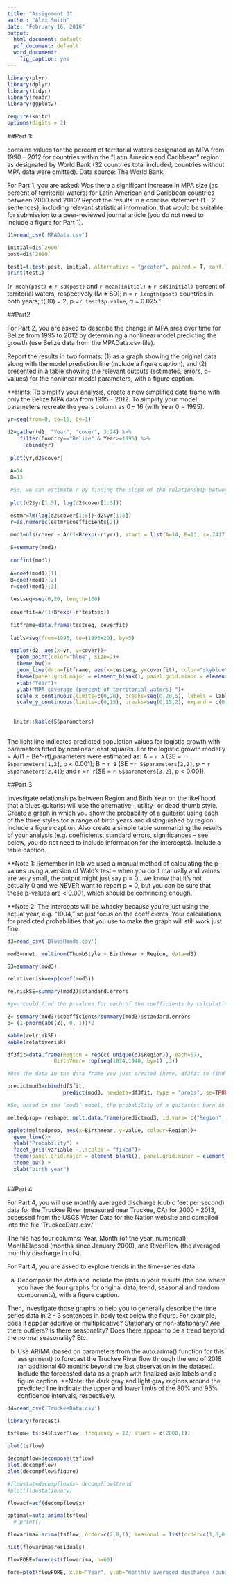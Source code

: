 ```yaml
---
title: "Assignment 3"
author: "Alex Smith"
date: "February 16, 2016"
output:
  html_document: default
  pdf_document: default
  word_document:
    fig_caption: yes
---
```

```r

library(plyr)
library(dplyr)
library(tidyr)
library(readr)
library(ggplot2)

require(knitr)
options(digits = 2)
```


##Part 1: 

contains values for the percent of territorial waters designated as MPA from 1990 – 2012 for countries within the “Latin America and Caribbean” region as designated by World Bank (32 countries total included, countries without MPA data were omitted). Data source: The World Bank.

For Part 1, you are asked: Was there a significant increase in MPA size (as percent of territorial waters) for Latin American and Caribbean countries between 2000 and 2010? Report the results in a concise statement (1 – 2 sentences), including relevant statistical information, that would be suitable for submission to a peer-reviewed journal article (you do not need to include a figure for Part 1). 

```r
d1=read_csv('MPAData.csv')

initial=d1$`2000`
post=d1$`2010`

test1=t.test(post, initial, alternative = "greater", paired = T, conf.level = .975)
print(test1)

```

 (`r mean(post)` ± `r sd(post)` and `r mean(initial)` ± `r sd(initial)` percent of territorial waters,
respectively (M ± SD); n = `r length(post)` countries in both years; t(30) = 2, p =`r test1$p.value`, α = 0.025.”



##Part2

For Part 2, you are asked to describe the change in MPA area over time for Belize from 1995 to 2012 by determining a nonlinear model predicting the growth (use Belize data from the MPAData.csv file). 

Report the results in two formats: (1) as a graph showing the original data along with the model prediction line (include a figure caption), and (2) presented in a table showing the relevant outputs (estimates, errors, p-values) for the nonlinear model parameters, with a figure caption. 

**Hints: To simplify your analysis, create a new simplified data frame with only the Belize MPA data from 1995 - 2012. To simplify your model parameters recreate the years column as 0 – 16 (with Year 0 = 1995). 


```r

yr=seq(from=0, to=16, by=1)

d2=gather(d1, "Year", "cover", 3:24) %>%
    filter(Country=="Belize" & Year>=1995) %>%
      cbind(yr)
  
 plot(yr,d2$cover) 
 
 A=14
 B=13
```
```r
 #So, we can estimate r by finding the slope of the relationship between ln(cover) and time during the early exponential phase of growth. 
 
 plot(d2$yr[1:5], log(d2$cover[1:5]))

 estmr=lm(log(d2$cover[1:5])~d2$yr[1:5])
 r=as.numeric(estmr$coefficients[2])

 mod1=nls(cover ~ A/(1+B*exp(-r*yr)), start = list(A=14, B=13, r=.7417), data = d2, trace = T)
 
 S=summary(mod1)
 
 confint(mod1)
 
 A=coef(mod1)[1]
 B=coef(mod1)[2]
 r=coef(mod1)[3]
 
 testseq=seq(0,20, length=100)
 
 coverfit=A/(1+B*exp(-r*testseq))
 
 fitframe=data.frame(testseq, coverfit)
 
 labls=seq(from=1995, to=(1995+20), by=5)
```

```r

 ggplot(d2, aes(x=yr, y=cover))+
   geom_point(color="blue", size=2)+
   theme_bw()+
   geom_line(data=fitframe, aes(x=testseq, y=coverfit), color="skyblue",size=1)+
   theme(panel.grid.major = element_blank(), panel.grid.minor = element_blank())+
   xlab("Year")+
   ylab("MPA coverage (percent of territorial waters) ")+
   scale_x_continuous(limits=c(0,20), breaks=seq(0,20,5), labels = labls)+
   scale_y_continuous(limits=c(0,15), breaks=seq(0,15,2), expand = c(0,0))
   
   
  knitr::kable(S$parameters)
 
```

The light line indicates predicted population values for logistic growth with parameters fitted by nonlinear least squares. For the logistic growth model y = A/(1 + Be^-rt),parameters were estimated as: A = `r A` (SE = `r S$parameters[1,2]`, p < 0.001); B = `r B` (SE =`r S$parameters[2,2]`, p = `r S$parameters[2,4]`); and r =`r r`(SE = `r S$parameters[3,2]`, p < 0.001). 



##Part 3

Investigate relationships between Region and Birth Year on the likelihood that a blues guitarist will use the alternative-, utility- or dead-thumb style. Create a graph in which you show the probability of a guitarist using each of the three styles for a range of birth years and distinguished by region. Include a figure caption. Also create a simple table summarizing the results of your analysis (e.g. coefficients, standard errors, significances – see below, you do not need to include information for the intercepts). Include a table caption. 

**Note 1: Remember in lab we used a manual method of calculating the p-values using a version of Wald’s test – when you do it manually and values are very small, the output might just say p = 0…we know that it’s not actually 0 and we NEVER want to report p = 0, but you can be sure that these p-values are < 0.001, which should be convincing enough.

**Note 2: The intercepts will be whacky because you’re just using the actual year, e.g. “1904,” so just focus on the coefficients. Your calculations for predicted probabilities that you use to make the graph will still work just fine.  

```r
  
d3=read_csv('BluesHands.csv')

mod3=nnet::multinom(ThumbStyle ~ BirthYear + Region, data=d3)

S3=summary(mod3)

relativerisk=exp(coef(mod3))

relriskSE=summary(mod3)$standard.errors

#you could find the p-values for each of the coefficients by calculating the z-scores, then the p-values: 

Z= summary(mod3)$coefficients/summary(mod3)$standard.errors
p= (1-pnorm(abs(Z), 0, 1))*2

kable(relriskSE)
kable(relativerisk)
```

```r

df3fit=data.frame(Region = rep(c( unique(d3$Region)), each=67), 
               BirthYear= rep(seq(1874,1940, by=1) ,3))

#Use the data in the data frame you just created (here, df3fit to find model predictions for probabilities over the range of GPAs for each undergraduate field.

predictmod3=cbind(df3fit,
                  predict(mod3, newdata=df3fit, type = "probs", se=TRUE))

#So, based on the ‘mod3’ model, the probability of a guitarist born in year 1874 in Texas using  alternating  is 0..069, or 6.9%, versus a 85.6% probability of dead and a 7.5% probability of utiliy. 

meltedprop= reshape::melt.data.frame(predictmod3, id.vars= c("Region", "BirthYear"))

```

```r

ggplot(meltedprop, aes(x=BirthYear, y=value, colour=Region))+
  geom_line()+
  ylab("Probability") +
  facet_grid(variable ~.,scales = "fixed")+
  theme(panel.grid.major = element_blank(), panel.grid.minor = element_blank())+
  theme_bw() +
  xlab("birth year") 
  


```

##Part 4

For Part 4, you will use monthly averaged discharge (cubic feet per second) data for the Truckee River (measured near Truckee, CA) for 2000 – 2013, accessed from the USGS Water Data for the Nation website and compiled into the file ‘TruckeeData.csv.’

The file has four columns: Year, Month (of the year, numerical), MonthElapsed (months since January 2000), and RiverFlow (the averaged monthly discharge in cfs). 

For Part 4, you are asked to explore trends in the time-series data. 

(a)	Decompose the data and include the plots in your results (the one where you have the four graphs for original data, trend, seasonal and random components), with a figure caption. 

Then, investigate those graphs to help you to generally describe the time series data in 2 - 3 sentences in body text below the figure. For example, does it appear additive or multiplicative? Stationary or non-stationary? Are there outliers? Is there seasonality? Does there appear to be a trend beyond the normal seasonality? Etc. 

(b)	Use ARIMA (based on parameters from the auto.arima() function for this assignment) to forecast the Truckee River flow through the end of 2018 (an additional 60 months beyond the last observation in the dataset). Include the forecasted data as a graph with finalized axis labels and a figure caption. **Note: the dark gray and light gray regions around the predicted line indicate the upper and lower limits of the 80% and 95% confidence intervals, respectively.

```r

d4=read_csv('TruckeeData.csv')

library(forecast)

tsflow= ts(d4$RiverFlow, frequency = 12, start = c(2000,1))

plot(tsflow)

```

```r

decompflow=decompose(tsflow)
plot(decompflow)
plot(decompflow$figure)
```

```r
#flowstat=decompflow$x- decompflow$trend
#plot(flowstationary)

flowacf=acf(decompflow$x)

optimal=auto.arima(tsflow) 
  # print()

flowarima= arima(tsflow, order=c(2,0,1), seasonal = list(order=c(1,0,0)))

hist(flowarima$residuals)
```

```r

flowFORE=forecast(flowarima, h=60)

fore=plot(flowFORE, xlab="Year", ylab="monthly averaged discharge (cubic feet per second)", main="Historical and Forecast Truckee River Flow\n(2000-2018)", xlim=range(2000: 2018))

```

